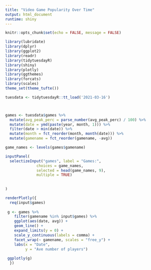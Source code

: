 ```yaml
---
title: "Video Game Popularity Over Time"
output: html_document
runtime: shiny
---
```


```r
knitr::opts_chunk$set(echo = FALSE, message = FALSE)
```

```r
library(lubridate)
library(dplyr)
library(ggplot2)
library(readr)
library(tidytuesdayR)
library(shiny)
library(plotly)
library(ggthemes)
library(forcats)
library(scales)
theme_set(theme_tufte()) 

tuesdata <- tidytuesdayR::tt_load('2021-03-16') 



games <- tuesdata$games %>%
  mutate(avg_peak_perc = parse_number(avg_peak_perc) / 100) %>%
  mutate(date = ymd(paste(year, month, 1))) %>%
  filter(date > min(date)) %>%
  mutate(month = fct_reorder(month, month(date))) %>%
  mutate(gamename = fct_reorder(gamename, -avg))

game_names <- levels(games$gamename)
```

```r
inputPanel(
  selectizeInput("games", label = "Games:",
              choices = game_names,
              selected = head(game_names, 9),
              multiple = TRUE)
  
 
)

renderPlotly({
  req(input$games)
  
 g <- games %>%
    filter(gamename %in% input$games) %>%
    ggplot(aes(date, avg)) +
    geom_line() +
    expand_limits(y = 0) +
    scale_y_continuous(labels = comma) +
    facet_wrap(~ gamename, scales = "free_y") +
    labs(x = "Date",
         y = "Ave number of players")
 
 ggplotly(g)
  })

```


